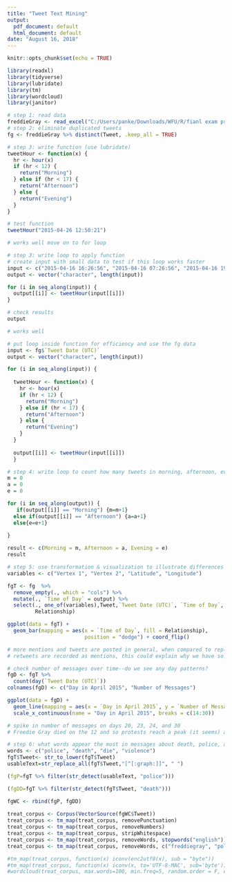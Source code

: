 ---
title: "Tweet Text Mining"
output:
  pdf_document: default
  html_document: default
date: "August 16, 2018"
---

```{r setup, include=FALSE}
knitr::opts_chunk$set(echo = TRUE)
```

```{r}

library(readxl)
library(tidyverse)
library(lubridate)
library(tm)
library(wordcloud)
library(janitor)

# step 1: read data
freddieGray <- read_excel("C:/Users/panke/Downloads/WFU/R/fianl exam practice/freddieGray.xlsx")
# step 2: eliminate duplicated tweets
fg <- freddieGray %>% distinct(Tweet, .keep_all = TRUE)
```

```{r}
# step 3: write function (use lubridate)
tweetHour <- function(x) {
  hr <- hour(x)
  if (hr < 12) {
    return("Morning")
  } else if (hr < 17) {
    return("Afternoon")
  } else {
    return("Evening")
  }
}

# test function
tweetHour("2015-04-26 12:50:21")
```

```{r}
# works well move on to for loop

# step 3: write loop to apply function
# create input with small data to test if this loop works faster
input <- c("2015-04-16 16:26:56", "2015-04-16 07:26:56", "2015-04-16 19:26:56")
output <- vector("character", length(input))

for (i in seq_along(input)) {
  output[[i]] <- tweetHour(input[[i]])
}

# check results
output
```

```{r}
# works well 

# put loop inside function for efficiency and use the fg data
input <- fg$`Tweet Date (UTC)`
output <- vector("character", length(input))

for (i in seq_along(input)) {
  
  tweetHour <- function(x) {
    hr <- hour(x)
    if (hr < 12) {
      return("Morning")
    } else if (hr < 17) {
      return("Afternoon")
    } else {
      return("Evening")
    }
  }
  
  output[[i]] <- tweetHour(input[[i]])
  }

# step 4: write loop to count how many tweets in morning, afternoon, evening
m = 0
a = 0
e = 0

for (i in seq_along(output)) {
   if(output[[i]] == "Morning") {m=m+1}
  else if(output[[i]] == "Afternoon") {a=a+1}
  else{e=e+1}
  
}

result <- c(Morning = m, Afternoon = a, Evening = e)
result
```

```{r}
# step 5: use transformation & visualization to illustrate differences in number of messages across message type
variables <- c("Vertex 1", "Vertex 2", "Latitude", "Longitude")

fgT <- fg  %>%
  remove_empty(., which = "cols") %>%
  mutate(., `Time of Day` = output) %>%
  select(., one_of(variables),Tweet,`Tweet Date (UTC)`, `Time of Day`,
         Relationship) 

ggplot(data = fgT) +
  geom_bar(mapping = aes(x = `Time of Day`, fill = Relationship),
                         position = "dodge") + coord_flip()
```

```{r}
# more mentions and tweets are posted in general, when compared to replies to
# retweets are recorded as mentions, this could explain why we have so many mentions in the data

# check number of messages over time--do we see any day patterns?
fgD <- fgT %>% 
  count(day(`Tweet Date (UTC)`))
colnames(fgD) <- c("Day in April 2015", "Number of Messages")

ggplot(data = fgD) +
  geom_line(mapping = aes(x = `Day in April 2015`, y = `Number of Messages`), color = "red")+
  scale_x_continuous(name = "Day in April 2015", breaks = c(14:30))
```

```{r}
# spike in number of messages on days 20, 23, 24, and 30
# Freedie Gray died on the 12 and so protests reach a peak (it seems) about a week after the incident takes place

# step 6: what words appear the most in messages about death, police, and violence
words <- c("police", "death", "die", "violence")
fgT$Tweet<- str_to_lower(fgT$Tweet) 
usableText=str_replace_all(fgT$Tweet,"[^[:graph:]]", " ") 

(fgP=fgT %>% filter(str_detect(usableText, "police")))
```

```{r}
(fgDD=fgT %>% filter(str_detect(fgT$Tweet, "death")))
```

```{r}
fgWC <- rbind(fgP, fgDD)
      
treat_corpus <- Corpus(VectorSource(fgWC$Tweet)) 
treat_corpus <- tm_map(treat_corpus, removePunctuation) 
treat_corpus <- tm_map(treat_corpus, removeNumbers) 
treat_corpus <- tm_map(treat_corpus, stripWhitespace) 
treat_corpus <- tm_map(treat_corpus, removeWords, stopwords("english")) 
treat_corpus <- tm_map(treat_corpus, removeWords, c("freddiegray", "police", "death")) 

#tm_map(treat_corpus, function(x) iconv(enc2utf8(x), sub = "byte"))
#tm_map(treat_corpus, function(x) iconv(x, to='UTF-8-MAC', sub='byte'))
#wordcloud(treat_corpus, max.words=100, min.freq=5, random.order = F, colors=brewer.pal(8, "Dark2")) 
```


